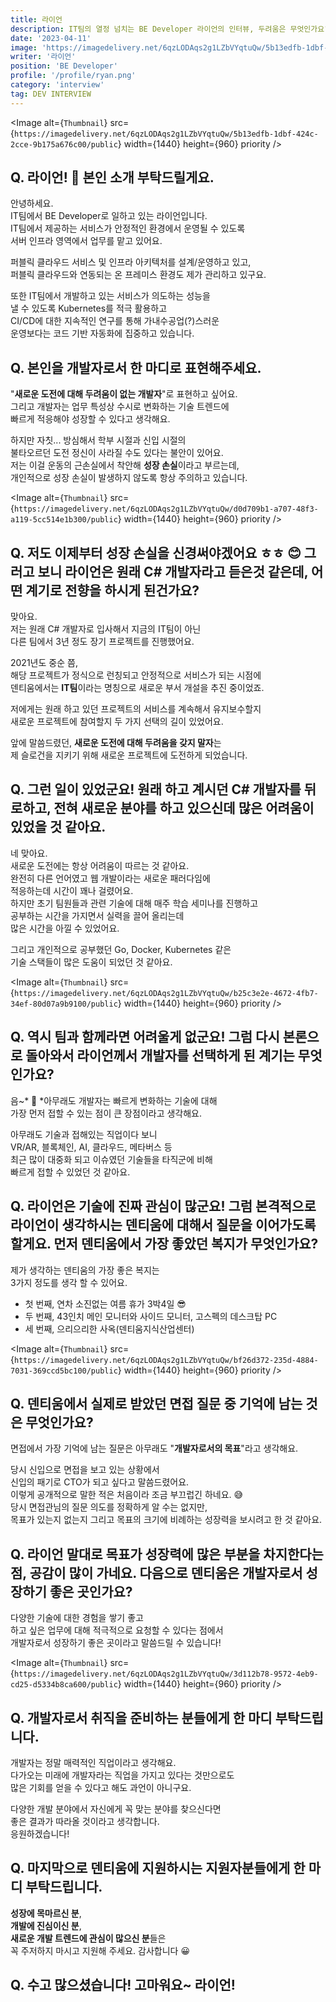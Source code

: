 ```yaml
---
title: 라이언
description: IT팀의 열정 넘치는 BE Developer 라이언의 인터뷰, 두려움은 무엇인가요?
date: '2023-04-11'
image: 'https://imagedelivery.net/6qzLODAqs2g1LZbVYqtuQw/5b13edfb-1dbf-424c-2cce-9b175a676c00/public'
writer: '라이언'
position: 'BE Developer'
profile: '/profile/ryan.png'
category: 'interview'
tag: DEV INTERVIEW
---
```


<Image
  alt={`Thumbnail`}
  src={`https://imagedelivery.net/6qzLODAqs2g1LZbVYqtuQw/5b13edfb-1dbf-424c-2cce-9b175a676c00/public`}
  width={1440}
  height={960}
  priority
/>

## Q. 라이언! 🦁 본인 소개 부탁드릴게요.

안녕하세요. <br/>
IT팀에서 BE Developer로 일하고 있는 라이언입니다.<br/>
IT팀에서 제공하는 서비스가 안정적인 환경에서 운영될 수 있도록<br/>
서버 인프라 영역에서 업무를 맡고 있어요.

퍼블릭 클라우드 서비스 및 인프라 아키텍처를 설계/운영하고 있고, <br/>
퍼블릭 클라우드와 연동되는 온 프레미스 환경도 제가 관리하고 있구요.

또한 IT팀에서 개발하고 있는 서비스가 의도하는 성능을 <br/>
낼 수 있도록 Kubernetes를 적극 활용하고 <br/>
CI/CD에 대한 지속적인 연구를 통해 가내수공업(?)스러운 <br/>
운영보다는 코드 기반 자동화에 집중하고 있습니다.

## Q. 본인을 개발자로서 한 마디로 표현해주세요.

"**새로운 도전에 대해 두려움이 없는 개발자**"로 표현하고 싶어요.<br/>
그리고 개발자는 업무 특성상 수시로 변화하는 기술 트렌드에 <br/>
빠르게 적응해야 성장할 수 있다고 생각해요.

하지만 자칫... 방심해서 학부 시절과 신입 시절의 <br/>
불타오르던 도전 정신이 사라질 수도 있다는 불안이 있어요.<br/>
저는 이걸 운동의 근손실에서 착안해 **성장 손실**이라고 부르는데,<br/>
개인적으로 성장 손실이 발생하지 않도록 항상 주의하고 있습니다.

<Image
  alt={`Thumbnail`}
  src={`https://imagedelivery.net/6qzLODAqs2g1LZbVYqtuQw/d0d709b1-a707-48f3-a119-5cc514e1b300/public`}
  width={1440}
  height={960}
  priority
/>

## Q. 저도 이제부터 성장 손실을 신경써야겠어요 ㅎㅎ 😊 그러고 보니 라이언은 원래 C# 개발자라고 듣은것 같은데, 어떤 계기로 전향을 하시게 된건가요?

맞아요. <br/>
저는 원래 C# 개발자로 입사해서 지금의 IT팀이 아닌 <br/>
다른 팀에서 3년 정도 장기 프로젝트를 진행했어요.

2021년도 중순 쯤, <br/>
해당 프로젝트가 정식으로 런칭되고 안정적으로 서비스가 되는 시점에 <br/>
덴티움에서는 **IT팀**이라는 명칭으로 새로운 부서 개설을 추진 중이었죠.

저에게는 원래 하고 있던 프로젝트의 서비스를 계속해서 유지보수할지 <br/>
새로운 프로젝트에 참여할지 두 가지 선택의 길이 있었어요.

앞에 말씀드렸던, **새로운 도전에 대해 두려움을 갖지 말자**는 <br/>
제 슬로건을 지키기 위해 새로운 프로젝트에 도전하게 되었습니다.

## Q. 그런 일이 있었군요! 원래 하고 계시던 C# 개발자를 뒤로하고, 전혀 새로운 분야를 하고 있으신데 많은 어려움이 있었을 것 같아요.

네 맞아요. <br/>
새로운 도전에는 항상 어려움이 따르는 것 같아요.<br/>
완전히 다른 언어였고 웹 개발이라는 새로운 패러다임에 <br/>
적응하는데 시간이 꽤나 걸렸어요.<br/>
하지만 초기 팀원들과 관련 기술에 대해 매주 학습 세미나를 진행하고<br/>
공부하는 시간을 가지면서 실력을 끌어 올리는데<br/>
많은 시간을 아낄 수 있었어요.

그리고 개인적으로 공부했던 Go, Docker, Kubernetes 같은 <br/>
기술 스택들이 많은 도움이 되었던 것 같아요.

<Image
  alt={`Thumbnail`}
  src={`https://imagedelivery.net/6qzLODAqs2g1LZbVYqtuQw/b25c3e2e-4672-4fb7-34ef-80d07a9b9100/public`}
  width={1440}
  height={960}
  priority
/>

## Q. 역시 팀과 함께라면 어려울게 없군요! 그럼 다시 본론으로 돌아와서 라이언께서 개발자를 선택하게 된 계기는 무엇인가요?

음~* 🤔 *아무래도 개발자는 빠르게 변화하는 기술에 대해 <br/>
가장 먼저 접할 수 있는 점이 큰 장점이라고 생각해요.

아무래도 기술과 접해있는 직업이다 보니<br/>
VR/AR, 블록체인, AI, 클라우드, 메타버스 등 <br/>
최근 많이 대중화 되고 이슈였던 기술들을 타직군에 비해<br/>
빠르게 접할 수 있었던 것 같아요.

## Q. 라이언은 기술에 진짜 관심이 많군요! 그럼 본격적으로 라이언이 생각하시는 덴티움에 대해서 질문을 이어가도록 할게요. 먼저 덴티움에서 가장 좋았던 복지가 무엇인가요?

제가 생각하는 덴티움의 가장 좋은 복지는 <br/>
3가지 정도를 생각 할 수 있어요.

- 첫 번째, 연차 소진없는 여름 휴가 3박4일 😎<br/>
- 두 번째, 43인치 메인 모니터와 사이드 모니터, 고스펙의 데스크탑 PC<br/>
- 세 번째, 으리으리한 사옥(덴티움지식산업센터)

<Image
  alt={`Thumbnail`}
  src={`https://imagedelivery.net/6qzLODAqs2g1LZbVYqtuQw/bf26d372-235d-4884-7031-369ccd5bc100/public`}
  width={1440}
  height={960}
  priority
/>

## Q. 덴티움에서 실제로 받았던 면접 질문 중 기억에 남는 것은 무엇인가요?

면접에서 가장 기억에 남는 질문은 아무래도 "**개발자로서의 목표**"라고 생각해요.

당시 신입으로 면접을 보고 있는 상황에서 <br/>
신입의 패기로 CTO가 되고 싶다고 말씀드렸어요. <br/>
이렇게 공개적으로 말한 적은 처음이라 조금 부끄럽긴 하네요. 😅 <br/>
당시 면접관님의 질문 의도를 정확하게 알 수는 없지만, <br/>
목표가 있는지 없는지 그리고 목표의 크기에 비례하는 성장력을 보시려고 한 것 같아요.

## Q. 라이언 말대로 목표가 성장력에 많은 부분을 차지한다는 점, 공감이 많이 가네요. 다음으로 덴티움은 개발자로서 성장하기 좋은 곳인가요?

다양한 기술에 대한 경험을 쌓기 좋고 <br/>
하고 싶은 업무에 대해 적극적으로 요청할 수 있다는 점에서<br/>
개발자로서 성장하기 좋은 곳이라고 말씀드릴 수 있습니다!

<Image
  alt={`Thumbnail`}
  src={`https://imagedelivery.net/6qzLODAqs2g1LZbVYqtuQw/3d112b78-9572-4eb9-cd25-d5334b8ca600/public`}
  width={1440}
  height={960}
  priority
/>

## Q. 개발자로서 취직을 준비하는 분들에게 한 마디 부탁드립니다.

개발자는 정말 매력적인 직업이라고 생각해요. <br/>
다가오는 미래에 개발자라는 직업을 가지고 있다는 것만으로도 <br/>
많은 기회를 얻을 수 있다고 해도 과언이 아니구요.<br/>

다양한 개발 분야에서 자신에게 꼭 맞는 분야를 찾으신다면<br/>
좋은 결과가 따라올 것이라고 생각합니다. <br/>
응원하겠습니다!

## Q. 마지막으로 덴티움에 지원하시는 지원자분들에게 한 마디 부탁드립니다.

**성장에 목마르신 분**,<br/>
**개발에 진심이신 분**, <br/>
**새로운 개발 트렌드에 관심이 많으신 분**들은 <br/>
꼭 주저하지 마시고 지원해 주세요. 감사합니다 😀

## Q. 수고 많으셨습니다! 고마워요~ 라이언!
